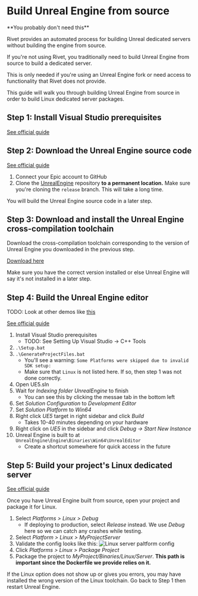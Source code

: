 
# Build Unreal Engine from source

<Warning>
   **You probably don't need this**

   Rivet provides an automated process for building Unreal dedicated servers without building the engine from source.

   If you're not using Rivet, you traditionally need to build Unreal Engine from source to build a dedicated server.

   This is only needed if you're using an Unreal Engine fork or need access to functionality that Rivet does not provide.
</Warning>

This guide will walk you through building Unreal Engine from source in order to build Linux dedicated server packages.

## Step 1: Install Visual Studio prerequisites

[See official guide](https://docs.unrealengine.com/5.1/en-US/setting-up-visual-studio-development-environment-for-cplusplus-projects-in-unreal-engine/)

## Step 2: Download the Unreal Engine source code

[See official guide](https://docs.unrealengine.com/5.1/en-US/downloading-unreal-engine-source-code/)

1. Connect your Epic account to GitHub
1. Clone the [UnrealEngine](https://github.com/EpicGames/UnrealEngine) repository **to a permanent location.** Make sure you're cloning the `release` branch. This will take a long time.

You will build the Unreal Engine source code in a later step.

## Step 3: Download and install the Unreal Engine cross-compilation toolchain

Download the cross-compilation toolchain corresponding to the version of Unreal Engine you downloaded in the previous step.

[Download here](https://docs.unrealengine.com/5.1/en-US/linux-development-requirements-for-unreal-engine/)

<Warning>
  Make sure you have the correct version installed or else Unreal Engine will say it's not installed in a
  later step.
</Warning>

## Step 4: Build the Unreal Engine editor

TODO: Look at other demos like [this](https://www.youtube.com/watch?v=wGq-XK8mffg)

[See official guide](https://docs.unrealengine.com/5.1/en-US/building-unreal-engine-from-source/)

1. Install Visual Studio prerequisites
   - TODO: See Setting Up Visual Studio -> C++ Tools
1. `.\Setup.bat`
1. `.\GenerateProjectFiles.bat`
   - You'll see a warning: `Some Platforms were skipped due to invalid SDK setup:`
   - Make sure that `Linux` is not listed here. If so, then step 1 was not done correctly.
1. Open UE5.sln
1. Wait for _Indexing folder UnrealEngine_ to finish
   - You can see this by clicking the messae tab in the bottom left
1. Set _Solution Configuration_ to _Development Editor_
1. Set _Solution Platform_ to _Win64_
1. Right click _UE5_ target in right sidebar and click _Build_
   - Takes 10-40 minutes depending on your hardware
1. Right click on _UE5_ in the sidebar and click _Debug -> Start New Instance_
1. Unreal Engine is built to at `UnrealEngine\Engine\Binaries\Win64\UnrealEditor`
   - Create a shortcut somewhere for quick access in the future

## Step 5: Build your project's Linux dedicated server

[See official guide](https://docs.unrealengine.com/5.1/en-US/setting-up-dedicated-servers-in-unreal-engine/)

Once you have Unreal Engine built from source, open your project and package it for Linux.

1. Select _Platforms > Linux > Debug_
	- If deploying to production, select _Release_ instead. We use _Debug_ here so we can catch any crashes while testing.
2. Select _Platform > Linux > MyProjectServer_
3. Validate the config looks like this:
   <Image src={srcLinuxServerPlatform} alt='Linux server paltform config' />
4. Click _Platforms > Linux > Package Project_
5. Package the project to _MyProject/Binaries/Linux/Server_. **This path is important since the Dockerfile we provide relies on it.**

<Tip>
	If the Linux option does not show up or gives you errors, you may have installed the wrong version of the Linux toolchain. Go back to Step 1 then restart Unreal Engine.
</Tip>
